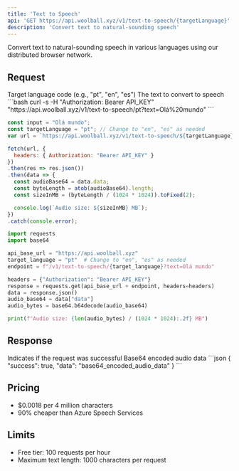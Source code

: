 ```yaml
---
title: 'Text to Speech'
api: 'GET https://api.woolball.xyz/v1/text-to-speech/{targetLanguage}'
description: 'Convert text to natural-sounding speech'
---
```


Convert text to natural-sounding speech in various languages using our distributed browser network.

## Request

<ParamField path="targetLanguage" type="string" required>
  Target language code (e.g., "pt", "en", "es")
</ParamField>

<ParamField query="text" type="string" required>
  The text to convert to speech
</ParamField>

<RequestExample>
```bash
curl -s -H "Authorization: Bearer API_KEY" "https://api.woolball.xyz/v1/text-to-speech/pt?text=Olá%20mundo"
```

```javascript
const input = "Olá mundo";
const targetLanguage = "pt"; // Change to "en", "es" as needed
var url = `https://api.woolball.xyz/v1/text-to-speech/${targetLanguage}?text=${input}`;

fetch(url, {
  headers: { Authorization: "Bearer API_KEY" }
})
.then(res => res.json())
.then(data => {
  const audioBase64 = data.data;
  const byteLength = atob(audioBase64).length;
  const sizeInMB = (byteLength / (1024 * 1024)).toFixed(2);

  console.log(`Audio size: ${sizeInMB} MB`);
})
.catch(console.error);
```

```python
import requests
import base64

api_base_url = "https://api.woolball.xyz"
target_language = "pt"  # Change to "en", "es" as needed
endpoint = f"/v1/text-to-speech/{target_language}?text=Olá mundo"

headers = {"Authorization": "Bearer API_KEY"}
response = requests.get(api_base_url + endpoint, headers=headers)
data = response.json()
audio_base64 = data["data"]
audio_bytes = base64.b64decode(audio_base64)

print(f"Audio size: {len(audio_bytes) / (1024 * 1024):.2f} MB")
```
</RequestExample>

## Response

<ResponseField name="success" type="boolean">
  Indicates if the request was successful
</ResponseField>

<ResponseField name="data" type="string">
  Base64 encoded audio data
</ResponseField>

<ResponseExample>
```json
{
  "success": true,
  "data": "base64_encoded_audio_data"
}
```
</ResponseExample>

## Pricing

- $0.0018 per 4 million characters
- 90% cheaper than Azure Speech Services

## Limits

- Free tier: 100 requests per hour
- Maximum text length: 1000 characters per request
